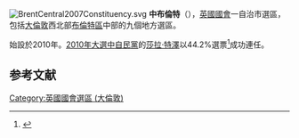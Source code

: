 {{NoteTA
|G1=PoliticiansUK
|G2=UK Places
}}
[[File:BrentCentral2007Constituency.svg|right]]
'''中布倫特'''（{{lang-en|Brent Central}}），[[英國|英國]][[英國國會|國會]]一自治市選區，包括[[大倫敦|大倫敦]]西北部[[布倫特區|布倫特區]]中部的九個地方選區。

始設於2010年。[[2010年英國大選|2010年大選中]][[自由民主黨_(英國)|自民黨]]的[[莎拉·特澤|莎拉·特澤]]以44.2%選票<ref>{{cite news
|publisher=[[英國廣播公司|英國廣播公司]]
|date=2010年5月7日
|title=Election 2010/Constituency/Brent Central
|url=http://news.bbc.co.uk/1/shared/election2010/results/constituency/a62.stm
|accessdate=2010年10月8日
|archive-date=2017年8月31日
|archive-url=https://web.archive.org/web/20170831120529/http://news.bbc.co.uk/1/shared/election2010/results/constituency/a62.stm
|dead-url=no
}}</ref>成功連任。

==参考文献==
<div class="references-small">
<references></references>
</div>

{{DEFAULTSORT:Brent Central (UK Parliament constituency)}}
{{英國國會選區 (倫敦)}}
[[Category:英國國會選區_(大倫敦)|Category:英國國會選區 (大倫敦)]]